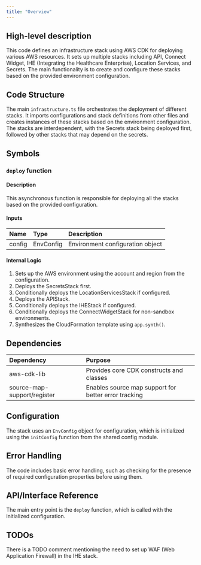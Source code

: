 ```yaml
---
title: "Overview"
---
```


## High-level description
This code defines an infrastructure stack using AWS CDK for deploying various AWS resources. It sets up multiple stacks including API, Connect Widget, IHE (Integrating the Healthcare Enterprise), Location Services, and Secrets. The main functionality is to create and configure these stacks based on the provided environment configuration.

## Code Structure
The main `infrastructure.ts` file orchestrates the deployment of different stacks. It imports configurations and stack definitions from other files and creates instances of these stacks based on the environment configuration. The stacks are interdependent, with the Secrets stack being deployed first, followed by other stacks that may depend on the secrets.

## Symbols

### `deploy` function
#### Description
This asynchronous function is responsible for deploying all the stacks based on the provided configuration.

#### Inputs
| Name | Type | Description |
|:-----|:-----|:------------|
| config | EnvConfig | Environment configuration object |

#### Internal Logic
1. Sets up the AWS environment using the account and region from the configuration.
2. Deploys the SecretsStack first.
3. Conditionally deploys the LocationServicesStack if configured.
4. Deploys the APIStack.
5. Conditionally deploys the IHEStack if configured.
6. Conditionally deploys the ConnectWidgetStack for non-sandbox environments.
7. Synthesizes the CloudFormation template using `app.synth()`.

## Dependencies
| Dependency | Purpose |
|:-----------|:--------|
| aws-cdk-lib | Provides core CDK constructs and classes |
| source-map-support/register | Enables source map support for better error tracking |

## Configuration
The stack uses an `EnvConfig` object for configuration, which is initialized using the `initConfig` function from the shared config module.

## Error Handling
The code includes basic error handling, such as checking for the presence of required configuration properties before using them.

## API/Interface Reference
The main entry point is the `deploy` function, which is called with the initialized configuration.

## TODOs
There is a TODO comment mentioning the need to set up WAF (Web Application Firewall) in the IHE stack.